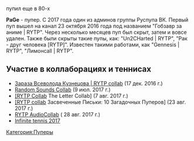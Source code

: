 {{Инфобокс для пуперов
|title2=•PaGe
|другие_ники=Hellrode
|image3=Hackerman by neutron quasar-d9u0snv.png
|caption3=
|сферы_творчества=RYTP
|год_начала=2016
|image4=
|caption4=
|имя_фамилия=Павел Гельрод
|дата_рождения=15 ноября
|место_проживания=Россия
|ссылки=
*[https://www.youtube.com/channel/UCzn_N_fHKPQJB10Vla76jkg Youtube]
*[https://vk.com/poopage Группа ВК]
*[https://vk.com/p4gee Страница ВК]
}}
пупил еще в 80-х

'''PaGe''' - пупер. С 2017 года один из админов группы Руспупа ВК. Первый пуп вышел на канал 23 октября 2016 года под названием "Гобзавр за аниме | RYTP". Через несколько месяцев пуп был скрыт, затем и вовсе удален. Также были скрыты такие пупы, как: "Un2CHarted | RYTP", "Рак - друг человека [RYTP]". Известен такими работами, как "Gennesis | RYTP", "Лимонcall | RYTP".

== Участие в коллаборациях и теннисах ==
* [https://youtu.be/ShUmZXPfv_U?list=PLb1cTGOKwSE4ZqFJsZBoowxsiaY_9gkZN Зараза Всеволода Кузнецова | RYTP collab] (17 дек. 2016 г.)
* [https://youtu.be/p5NGmYwKi9I?list=PLb1cTGOKwSE4ZqFJsZBoowxsiaY_9gkZN Random Sounds Collab] (9 июл. 2017 г.)
* [https://youtu.be/K1YXpcZDAFg?list=PLb1cTGOKwSE4ZqFJsZBoowxsiaY_9gkZN [RYTP Collab] The Letter Collab] (7 авг. 2017 г.)
* [https://youtu.be/cfGzsQn4coQ?list=PLb1cTGOKwSE4ZqFJsZBoowxsiaY_9gkZN [RYTP collab] Засвеченные Письки: 10 Загадочных Пуперов] (23 авг. 2017 г.)
* [https://youtu.be/BAnRfsIdhmY?list=PLb1cTGOKwSE4ZqFJsZBoowxsiaY_9gkZN RYTP AudioCollab] ( 28 авг. 2017 г.)
* [https://youtu.be/jRgoV0J8SCU Infinite tennis 2017]
[[Категория:Пуперы]]